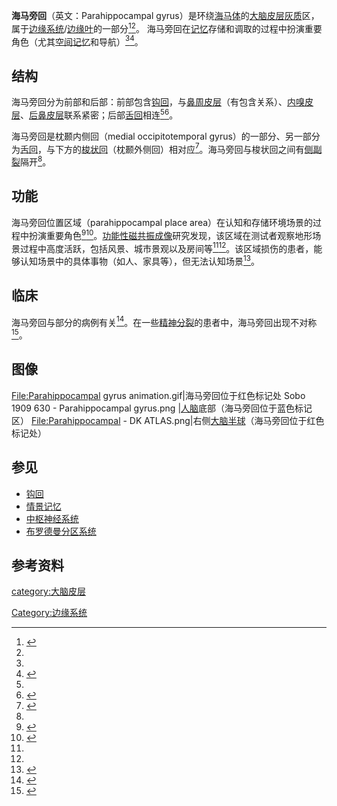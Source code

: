 {{noteTA|G1=LS}}
{{medical}}{{Infobox anatomy
| Name = 海马旁回
| Image = File:Gray727 parahippocampal gyrus.png
| Caption = 左侧[[大脑半球|大脑半球]]内侧（海马旁回位于橙色标记处）
| Image2 = Cerebral Gyri - Medial Surface2.png
| Caption2 = 左侧[[大脑半球|大脑半球]]（海马旁回位于橙色标记区）
| System = 
| Latin = gyrus parahippocampalis
| Precursor = 
}}'''海马旁回'''（英文：Parahippocampal gyrus）是环绕[[海马体|海马体]]的[[大脑皮层|大脑皮层]][[灰质|灰质]]区，属于[[边缘系统|边缘系统]]/[[边缘叶|边缘叶]]的一部分<ref name=":0">{{Cite web|title=Parahippocampal Gyrus - an overview|url=https://www.sciencedirect.com/topics/neuroscience/parahippocampal-gyrus|accessdate=2021-04-05|work=|publisher=ScienceDirect|language=en|archive-date=2021-10-21|archive-url=https://web.archive.org/web/20211021112642/https://www.sciencedirect.com/topics/neuroscience/parahippocampal-gyrus|dead-url=no}}</ref><ref name=":22" />。 海马旁回在[[记忆|记忆]]存储和调取的过程中扮演重要角色（尤其[[空间记忆|空间记忆]]和导航）<ref name=":0" /><ref>{{Cite journal|title=Role of the parahippocampal cortex in memory for the configuration but not the identity of objects: converging evidence from patients with selective thermal lesions and fMRI|url=https://www.frontiersin.org/articles/10.3389/fnhum.2015.00431/full|last=Bohbot|first=Véronique D.|last2=Allen|first2=John J. B.|date=2015|journal=Frontiers in Human Neuroscience|doi=10.3389/fnhum.2015.00431|volume=9|language=en|issn=1662-5161|last3=Dagher|first3=Alain|last4=Dumoulin|first4=Serge O.|last5=Evans|first5=Alan C.|last6=Petrides|first6=Michael|last7=Kalina|first7=Miroslav|last8=Stepankova|first8=Katerina|last9=Nadel|first9=Lynn|access-date=2021-04-05|archive-date=2019-03-30|archive-url=https://web.archive.org/web/20190330035708/https://www.frontiersin.org/articles/10.3389/fnhum.2015.00431/full|dead-url=no}}</ref>。

== 结构 ==
海马旁回分为前部和后部：前部包含[[钩回|钩回]]，与[[鼻周皮层|鼻周皮层]]（有包含关系）、[[内嗅皮层|内嗅皮层]]、[[后鼻皮层|后鼻皮层]]联系紧密；后部[[舌回|舌回]]相连<ref name=":0" /><ref>{{Cite web|title=Entorhinal cortex|url=https://radiopaedia.org/articles/entorhinal-cortex?lang=us|accessdate=2021-04-05|last=Gaillard|first=Frank|work=Radiopaedia|language=en-US|archive-date=2021-04-20|archive-url=https://web.archive.org/web/20210420004436/https://radiopaedia.org/articles/entorhinal-cortex?lang=us|dead-url=no}}</ref>。

海马旁回是枕颞内侧回（medial occipitotemporal gyrus）的一部分、另一部分为[[舌回|舌回]]，与下方的[[梭状回|梭状回]]（枕颞外侧回）相对应<ref name=":22">{{Cite web|title=Medial occipitotemporal gyrus|url=https://radiopaedia.org/articles/medial-occipitotemporal-gyrus?lang=us|access-date=2021-05-31|last=Gaillard|first=Frank|work=Radiopaedia|language=en-US|archive-date=2021-11-05|archive-url=https://web.archive.org/web/20211105043548/https://radiopaedia.org/articles/medial-occipitotemporal-gyrus?lang=us|dead-url=no}}</ref>。海马旁回与梭状回之间有[[侧副裂|侧副裂]]隔开<ref name=":22" />。

== 功能 ==
海马旁回位置区域（parahippocampal place area）在认知和存储环境场景的过程中扮演重要角色<ref name=":1">{{Cite journal|title=Seeing Scenes: Topographic Visual Hallucinations Evoked by Direct Electrical Stimulation of the Parahippocampal Place Area|url=https://www.ncbi.nlm.nih.gov/pmc/articles/PMC6608225/|last=Mégevand|first=Pierre|last2=Groppe|first2=David M.|date=2014-04-16|journal=The Journal of Neuroscience|issue=16|doi=10.1523/JNEUROSCI.5202-13.2014|volume=34|pages=5399–5405|issn=0270-6474|pmc=6608225|pmid=24741031|last3=Goldfinger|first3=Matthew S.|last4=Hwang|first4=Sean T.|last5=Kingsley|first5=Peter B.|last6=Davidesco|first6=Ido|last7=Mehta|first7=Ashesh D.}}</ref><ref name=":2">{{Cite journal|title=A cortical representation of the local visual environment|url=http://adsabs.harvard.edu/abs/1998Natur.392..598E|last=Epstein|first=Russell|last2=Kanwisher|first2=Nancy|date=1998-04-01|journal=Nature|doi=10.1038/33402|volume=392|pages=598–601|issn=0028-0836|access-date=2021-04-05|archive-date=2018-11-06|archive-url=https://web.archive.org/web/20181106232314/http://adsabs.harvard.edu/abs/1998Natur.392..598E|dead-url=no}}</ref>。[[功能性磁共振成像|功能性磁共振成像]]研究发现，该区域在测试者观察地形场景过程中高度活跃，包括风景、城市景观以及房间等<ref name=":1" /><ref name=":2" />。该区域损伤的患者，能够认知场景中的具体事物（如人、家具等），但无法认知场景<ref>{{Cite journal|title=The Parahippocampus Subserves Topographical Learning in Man|url=https://doi.org/10.1093/cercor/6.6.823|last=Aguirre|first=Geoffrey K.|last2=Detre|first2=John A.|date=1996-11-01|journal=Cerebral Cortex|issue=6|doi=10.1093/cercor/6.6.823|volume=6|pages=823–829|issn=1047-3211|last3=Alsop|first3=David C.|last4=D'Esposito|first4=Mark}}</ref>。

== 临床 ==
海马旁回与部分{{le|海马硬化|Hippocampal sclerosis}}的病例有关<ref>{{Cite journal|title=Analysis of parahippocampal gyrus in 115 patients with hippocampal sclerosis|url=http://www.scielo.br/scielo.php?script=sci_abstract&pid=S0004-282X2003000500001&lng=en&nrm=iso&tlng=en|last=Ferreira|first=Nelson Fortes|last2=Oliveira|first2=Vanessa de|date=2003-09|journal=Arquivos de Neuro-Psiquiatria|issue=3B|doi=10.1590/S0004-282X2003000500001|volume=61|pages=707–711|language=en|issn=0004-282X|last3=Amaral|first3=Lázaro|last4=Mendonça|first4=Renato|last5=Lima|first5=Sérgio Santos}}</ref>。在一些[[精神分裂|精神分裂]]的患者中，海马旁回出现不对称<ref>{{Cite journal|title=Anomalous Asymmetry of Fusiform and Parahippocampal Gyrus Gray Matter in Schizophrenia: A Postmortem Study|url=https://ajp.psychiatryonline.org/doi/full/10.1176/ajp.157.1.40|last=McDonald|first=Brendan|last2=Highley|first2=J. Robin|date=2000-01-01|journal=American Journal of Psychiatry|issue=1|doi=10.1176/ajp.157.1.40|volume=157|pages=40–47|issn=0002-953X|last3=Walker|first3=Mary A.|last4=Herron|first4=Brian M.|last5=Cooper|first5=Stephen J.|last6=Esiri|first6=Margaret M.|last7=Crow|first7=Timothy J.|access-date=2021-04-05|archive-date=2019-07-19|archive-url=https://web.archive.org/web/20190719105211/https://ajp.psychiatryonline.org/doi/full/10.1176/ajp.157.1.40|dead-url=no}}</ref>。

==图像==
<gallery>
File:Parahippocampal gyrus animation.gif|海马旁回位于红色标记处
Sobo 1909 630 - Parahippocampal gyrus.png |[[人脑|人脑]]底部（海马旁回位于蓝色标记区）
File:Parahippocampal - DK ATLAS.png|右侧[[大脑半球|大脑半球]]（海马旁回位于红色标记处）
</gallery>

== 参见 ==
{{commonscat|Parahippocampal gyrus}}
* [[钩回|钩回]]
* [[情景记忆|情景记忆]]
* [[中枢神经系统|中枢神经系统]]
* [[布罗德曼分区系统|布罗德曼分区系统]]

== 参考资料 ==
{{reflist|2}}

{{端脑}}
[[Category:边缘系统|Category:边缘系统]]
[[category:大脑皮层|category:大脑皮层]]